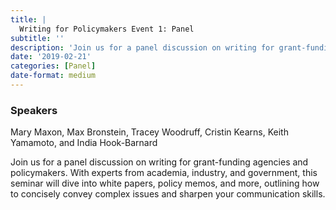 ```yaml
---
title: |
  Writing for Policymakers Event 1: Panel
subtitle: ''
description: 'Join us for a panel discussion on writing for grant-funding agencies and policymakers. '
date: '2019-02-21'
categories: [Panel]
date-format: medium 
---
```


### Speakers  
Mary Maxon, Max Bronstein, Tracey Woodruff, Cristin Kearns, Keith Yamamoto, and India Hook-Barnard

Join us for a panel discussion on writing for grant-funding agencies and policymakers. With experts from academia, industry, and government, this seminar will dive into white papers, policy memos, and more, outlining how to concisely convey complex issues and sharpen your communication skills.

